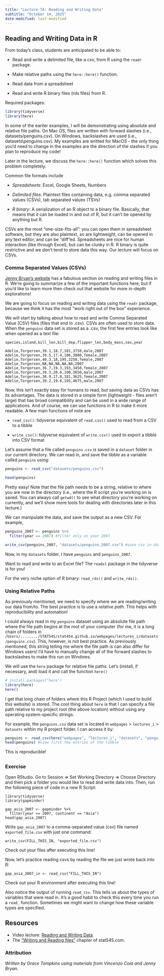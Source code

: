 ```yaml
---
title: "Lecture 7A: Reading and Writing Data"
subtitle: "October 14, 2025"
date-modified: last-modified
---
```


## Reading and Writing Data in R

From today’s class, students are anticipated to be able to:

-   Read and write a delimited file, like a csv, from R using the `readr` package.

-   Make relative paths using the `here::here()` function.

-   Read data from a spreadsheet

-   Read and write R binary files (rds files) from R.

Required packages:

```r
library(tidyverse)
library(here)
```

::: callout-important
In some of the eariler examples, I will be demonstrating using absolute and relative file paths. On Mac OS, files are written with forward slashes (i.e., datasets/penguins.csv). On Windows, backslashes are used (i.e., datasets\\penguins.csv). My examples are writted for MacOS - the only thing you'd need to change in the examples are the direction of the slashes if you plan to reproduce my code!

Later in the lecture, we discuss the `here::here()` function which solves this problem completely.
:::

Common file formats include

-   *Spreadsheets*: Excel, Google Sheets, Numbers

-   *Delimited files*: Plaintext files containing data, e.g. comma separated values (CSVs), tab separated values (TSVs)

-   *R binary*: A serialization of an R object to a binary file. Basically, that means that it can be loaded in and out of R, but it can’t be opened by anything but R.

CSVs are the most “one-size-fits-all”: you can open them in spreadsheet software, but they are also plaintext, so are lightweight, can be opened in any text editor, and can be “diff”ed. Spreadsheets are nice for human interaction (like through Excel), but can be clunky in R. R binary is quite restrictive and we don't tend to store data this way. Our lecture will focus on CSVs.

### Comma Separated Values (CSVs)

[Jenny Bryan's website](https://stat545.com/import-export.html#file-io-overview:~:text=Chapter%209%20Writing%20and%20reading%20files) has a fabulous section on reading and writing files in R. We're going to summarize a few of the important functions here, but if you'd like to learn more then check out that website for more in-depth explorations!

We are going to focus on reading and writing data using the `readr` package, because we think it has the most “work right out of the box” experience.

We will start by talking about how to read and write Comma Separated Value (CSV) files (files that end in .csv). CSVs are often used to store data. When the `penguins` data set is stored as a .csv, the first few entries look like when opened as a text file:

`species,island,bill_len,bill_dep,flipper_len,body_mass,sex,year`

`Adelie,Torgersen,39.1,18.7,181,3750,male,2007 Adelie,Torgersen,39.5,17.4,186,3800,female,2007 Adelie,Torgersen,40.3,18,195,3250,female,2007 Adelie,Torgersen,NA,NA,NA,NA,NA,2007 Adelie,Torgersen,36.7,19.3,193,3450,female,2007 Adelie,Torgersen,39.3,20.6,190,3650,male,2007 Adelie,Torgersen,38.9,17.8,181,3625,female,2007 Adelie,Torgersen,39.2,19.6,195,4675,male,2007`

Now, this isn't exactly easy for humans to read, but saving data as CSVs has its advantages. The data is stored in a simple form (lightweight - files aren't large) that has broad compatibility and can be used in a wide range of applications. And of course, we can use functions in R to make it more readable. A few main functions of note are

-   `read_csv()`: tidyverse equivalent of `read.csv()` used to read from a CSV to a tibble

-   `write_csv()`: tidyverse equivalent of `write.csv()` used to export a tibble into CSV format

Let's assume that a file called `penguins.csv` is saved in a `dataset` folder in our current directory. We can read in, and save the tibble as a variable called `penguins` using:

```r
penguins <- read_csv("datasets/penguins.csv")

head(penguins)
```

Pretty easy! Note that the file path needs to be a string, relative to where you are now in the directory (i.e., where the R script you're working on is saved. You can always call `getwd()` to see what directory you're working on currently, and we'll show more tools for dealing with directories later in this lecture.)

We can manipulate the data, and save the output as a new CSV. For example,

```r
penguins_2007 <- penguins %>%
  filter(year == 2007) #filter only on year 2007

write_csv(penguins_2007, "datasets/penguins_2007.csv") #save csv in datasets folder, name as penguins_2007.csv
```

Now, in my `datasets` folder, I have `penguins` and `penguins_2007.`

::: callout-note
Want to read and write to an Excel file? The `readxl` package in the tidyverse is for you!

For the very niche option of R binary: `read_rds()` and `write_rds()`.
:::

### Using Relative Paths

As previously mentioned, we need to specify where we are reading/writing our data from/to. The best practice is to use a *relative path*. This helps with reproducibility and automation!

I could always read in my `penguins` dataset using an absolute file path where the file path begins at the root of your computer (for me, it is a long chain of folders in `/Users/......../STAT545/stat454.github.io/webpages/lectures_i/datasets/penguins.csv`). This, however, is not best practice. As previously mentioned, this string telling me where the file path is can also differ for Windows users! I'd have to manually change all of the forward slashes to backslashes to make this run on Windows.

We will use the `here` package for relative file paths. Let's (install, if necessary, and) load it and call the function `here()`\

```r
# install.packages("here")
library(here)
here()
```

I get that long chain of folders where this R Project (which I used to build this website) is stored. The cool thing about `here` is that I can specify a file path relative to my project root (the above location) without using any operating system-specific strings.

For example, the `penguins.csv` data set is located in `webpages` \> `lectures_i` \> `datasets` within my R project folder. I can access it by:

```r
penguins <- read_csv(here("webpages", "lectures_i", "datasets", "penguins.csv"))
head(penguins) #view first few entries of the tibble
```

This is reproducible!

## 

::: {.callout-warning appearance="minimal" icon="false"}
### **Exercise**

Open RStudio. Go to Session =\> Set Working Directory =\> Choose Directory and then pick a folder you would like to read and write data into. Then, run the following piece of code in a new R Script:

```         
library(tidyverse) 
library(gapminder)

gap_asia_2007 <- gapminder %>% 
  filter(year == 2007, continent == "Asia")
head(gap_asia_2007)
```

Write `gap_asia_2007` to a comma-separated value (csv) file named `exported_file.csv` with just one command:

```         
write_csv(FILL_THIS_IN, "exported_file.csv")
```

Check out your files after executing this line!

Now, let’s practice reading csvs by reading the file we just wrote back into R:

```         
gap_asia_2007_in <- read_csv("FILL_THIS_IN")
```

Check out your R environment after executing this line!

Also notice the output of running `read_csv`. This tells us about the types of variables that were read in. It’s a good habit to check this every time you run a `read_` function. Sometimes we might want to change how these variable types are specified.
:::

## Resources

-   Video lecture: [Reading and Writing Data](https://youtu.be/2nHuNu6Zaqk)
-   The [“Writing and Reading files”](https://stat545.com/import-export.html) chapter of stat545.com.

### Attribution

*Written by Grace Tompkins using materials from Vincenzo Coia and Jenny Bryan.*
